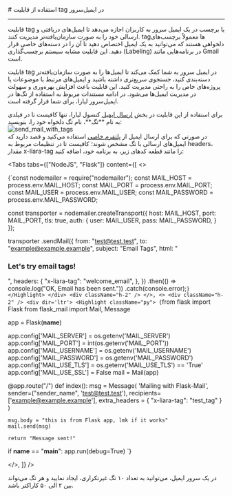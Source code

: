 

<Layout>
<Head>
<title>مستندات استفاده از تگ در ایمیل سرور - لیارا</title>
</Head>
# استفاده از قابلیت tag در ایمیل‌سرور
<hr className="mb-2" />

قابلیت tag 
یا برچسب در یک ایمیل سرور به کاربران اجازه می‌دهد تا ایمیل‌های دریافتی و ارسالی خود را به صورت سازمان‌یافته‌تر مدیریت کنند. tagها معمولاً برچسب‌های دلخواهی هستند که می‌توانید به یک ایمیل اختصاص دهید تا آن را در دسته‌های خاصی قرار دهید. 
این قابلیت مشابه سیستم برچسب‌گذاری (Labeling) در برنامه‌هایی مانند Gmail است.
<div className="h-4" />

قابلیت tag در ایمیل سرور به شما کمک می‌کند تا ایمیل‌ها را به صورت سازمان‌یافته‌تر دسته‌بندی کنید، جستجوی سریع‌تری داشته باشید و ایمیل‌های مرتبط با موضوعات یا پروژه‌های خاص را به راحتی مدیریت کنید. این قابلیت باعث افزایش بهره‌وری و سهولت در مدیریت ایمیل‌ها می‌شود.
در ادامه مستندات مربوط به استفاده از تگ‌ها در ایمیل‌سرور لیارا، برای شما قرار گرفته است. 

<Section id="console" title="استفاده از تگ‌ها در کنسول"/>
برای استفاده از این قابلیت در بخش <a href="/email-server/how-tos/send-email-via-console" className="blue-link">ارسال ایمیل</a> کنسول لیارا، تنها کافیست تا در فیلدی
به نام **تگ**، نام تگ دلخواه خود را، بنویسید: 

<div className="h-4" />
<img src="https://files.liara.ir/liara/docs/send_mail_with_tags.png" alt="send_mail_with_tags" />
<div className="h-4" />

<Section id="code" title="استفاده از تگ‌ها در کد"/>
در صورتی که برای ارسال ایمیل از <a href="/email-server/how-tos/connect-via-platform/about" className="blue-link">پلتفرم خاصی</a> استفاده می‌کنید و قصد دارید که ایمیل‌های ارسالی 
با تگ مشخص شوند؛ کافیست تا در تنظیمات مربوط به <Important>headers</Important>، مقدار <Important>x-liara-tag</Important> را مانند قطعه کدهای زیر، به برنامه خود، اضافه کنید:


<Tabs 
    tabs={["NodeJS", "Flask"]} 
    content={[
    <>
        <div className="h-2" />
        <div dir='ltr'>
            <Highlight className="js">
                {`const nodemailer = require("nodemailer");
const MAIL_HOST = process.env.MAIL_HOST;
const MAIL_PORT = process.env.MAIL_PORT;
const MAIL_USER = process.env.MAIL_USER;
const MAIL_PASSWORD = process.env.MAIL_PASSWORD;

const transporter = nodemailer.createTransport({
  host: MAIL_HOST,
  port: MAIL_PORT,
  tls: true,
  auth: {
    user: MAIL_USER,
    pass: MAIL_PASSWORD,
  }
});

transporter
  .sendMail({
    from: "test@test.test",
    to: "example@example.example",
    subject: "Email Tags",
    html: "<h1>Let's try email tags!</h1>",
    headers: {
      "x-liara-tag": "welcome_email",
    },
  })
  .then(() => console.log("OK, Email has been sent."))
  .catch(console.error);`}
            </Highlight>
        </div>
        <div className="h-2" />
    </>,
    <>
        <div className="h-2" />
        <div dir='ltr'>
            <Highlight className="py">
                {`from flask import Flask
from flask_mail import Mail, Message

app = Flask(__name__)

app.config['MAIL_SERVER']   = os.getenv('MAIL_SERVER')
app.config['MAIL_PORT']     = int(os.getenv('MAIL_PORT'))
app.config['MAIL_USERNAME'] = os.getenv('MAIL_USERNAME')
app.config['MAIL_PASSWORD'] = os.getenv('MAIL_PASSWORD')
app.config['MAIL_USE_TLS']  = os.getenv('MAIL_USE_TLS') == 'True'
app.config['MAIL_USE_SSL']  = False
mail = Mail(app)

@app.route("/")
def index():
    msg = Message(
        'Mailing with Flask-Mail',
        sender=("sender_name", 'test@test.test'),
        recipients=['example@example.example'],
        extra_headers = {
        "x-liara-tag": "test_tag"
    }
    )

    msg.body = "this is from Flask app, lmk if it works"
    mail.send(msg)

    return "Message sent!"

if __name__ == "__main__":
    app.run(debug=True)
`}
            </Highlight>
        </div>
        <div className="h-2" />
    </>,
    ]} 
/>

<Alert variant="info">
<p>
در یک سرور ایمیل، می‌توانید به تعداد ۱۰ تگ غیرتکراری، ایجاد نمایید و هر تگ می‌تواند بین ۲ الی ۵۰ کاراکتر باشد.
</p>
</Alert>




</Layout>